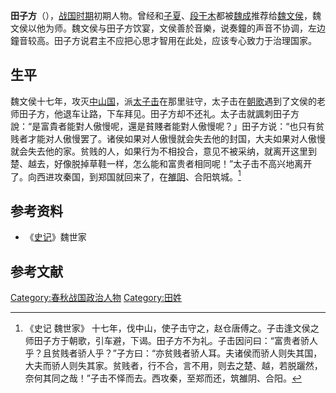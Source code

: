 {{Infobox 先秦人物
|名稱=田子方
|姓=
|氏=田
|名=子方
|字=
|別名=
|別字=
|諡號=
|時代=戰國時期
|國家=魏國
|身份=[[魏文侯|魏文侯]]大臣
|官位=
|爵位=
|出生日期=
|出生地點=
|逝世日期=
|逝世地點=
|在位年代=
|父=
|母=
|正妻=
|妾=
|夫=
|子女=
|太子=
|都城=
|居所=
|墓葬=
|著作=
}}

'''田子方'''（{{bd|？||？||catIdx=T田}}），[[战国时期|战国时期]]初期人物。曾经和[[子夏|子夏]]、[[段干木|段干木]]都被[[魏成|魏成]]推荐给[[魏文侯|魏文侯]]，魏文侯以他为师。魏文侯与田子方饮宴，文侯善於音樂，说奏鐘的声音不协调，左边鐘音较高。田子方说君主不应把心思才智用在此处，应该专心致力于治理国家。
==生平==
魏文侯十七年，攻灭[[中山国|中山国]]，派[[魏武侯|太子击]]在那里驻守，太子击在[[朝歌|朝歌]]遇到了文侯的老师田子方，他退车让路，下车拜见。田子方却不还礼。太子击就諷刺田子方說：“是富貴者能對人傲慢呢，還是貧賤者能對人傲慢呢？」田子方说：“也只有贫贱者才能对人傲慢罢了。诸侯如果对人傲慢就会失去他的封国，大夫如果对人傲慢就会失去他的家。贫贱的人，如果行为不相投合，意见不被采纳，就离开这里到楚、越去，好像脱掉草鞋一样，怎么能和富贵者相同呢！”太子击不高兴地离开了。向西进攻秦国，到郑国就回来了，在[[雒阴|雒阴]]、合阳筑城。<ref>《史记 魏世家》 十七年，伐中山，使子击守之，赵仓唐傅之。子击逢文侯之师田子方于朝歌，引车避，下谒。田子方不为礼。子击因问曰：“富贵者骄人乎？且贫贱者骄人乎？”子方曰：“亦贫贱者骄人耳。夫诸侯而骄人则失其国，大夫而骄人则失其家。贫贱者，行不合，言不用，则去之楚、越，若脱躧然，奈何其同之哉！”子击不怿而去。西攻秦，至郑而还，筑雒阴、合阳。</ref>

==参考资料==
*《[[史记|史记]]》魏世家

==参考文献==
{{reflist}}

[[Category:春秋战国政治人物|Category:春秋战国政治人物]]
[[Category:田姓|Category:田姓]]